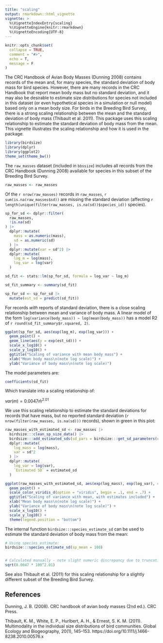 ```yaml
---
title: "scaling"
output: rmarkdown::html_vignette
vignette: >
  %\VignetteIndexEntry{scaling}
  %\VignetteEngine{knitr::rmarkdown}
  %\VignetteEncoding{UTF-8}
---
```


```r
knitr::opts_chunk$set(
  collapse = TRUE,
  comment = "#>",
  echo = T,
  message = F
)
```



The CRC Handbook of Avian Body Masses (Dunning 2008) contains records of the mean and, for many species, the standard deviation of body mass for bird species. However, there are many records in the CRC Handbook that report mean body mass but no standard deviation, and it may also be desirable to estimate size distributions for species not included in this dataset (or even hypothetical species in a simulation or null model) based only on a mean body size. For birds in the Breeding Bird Survey, there is a strong scaling relationship between the mean and the standard deviation of body mass (Thibault et al. 2011). This package uses this scaling relationship to estimate the standard deviation of body mass from the mean. This vignette illustrates the scaling relationship and how it is used in the package. 



```r
library(birdsize)
library(dplyr)
library(ggplot2)
theme_set(theme_bw())
```


The `raw_masses` dataset (included in `bbssize`) includes all records from the CRC Handbook (Dunning 2008) available for species in this subset of the Breeding Bird Survey. 

```r
raw_masses <- raw_masses
```

Of the `r nrow(raw_masses)` records in `raw_masses`, `r sum(is.na(raw_masses$sd))` are missing the standard deviation (affecting `r length(unique(filter(raw_masses, is.na(sd))$species_id))` species).


```r
sp_for_sd <- dplyr::filter(
  raw_masses,
  !is.na(sd)
) |>
  dplyr::mutate(
    mass = as.numeric(mass),
    sd = as.numeric(sd)
  ) |>
  dplyr::mutate(var = sd^2) |>
  dplyr::mutate(
    log_m = log(mass),
    log_var = log(var)
  )

sd_fit <- stats::lm(sp_for_sd, formula = log_var ~ log_m)

sd_fit_summary <- summary(sd_fit)

sp_for_sd <- sp_for_sd |>
  mutate(est_sd = predict(sd_fit))
```


For records *with* reports of standard deviation, there is a close scaling relationship between mean and variance of body mass. A linear model of the form `log(variance(body_mass)) ~ log(mean(body_mass))` has a model R2 of `r round(sd_fit_summary$r.squared, 2)`.


```r
ggplot(sp_for_sd, aes(exp(log_m), exp(log_var))) +
  geom_point() +
  geom_line(aes(y = exp(est_sd))) +
  scale_x_log10() +
  scale_y_log10() +
  ggtitle("Scaling of variance with mean body mass") +
  xlab("Mean body mass\n(note log scale)") +
  ylab("Variance of body mass\n(note log scale)")
```

The model parameters are:

```r
coefficients(sd_fit)
```


Which translate into a scaling relationship of:

$var(m) = 0.0047\bar{m}^{2.01}$


We use this scaling relationship to estimate the standard deviations for records that have mass, but no reported standard deviation (`r nrow(filter(raw_masses, is.na(sd)))` records), shown in green in this plot:


```r
raw_masses_with_estimated_sd <- raw_masses |>
  birdsize:::clean_sp_size_data() |>
  birdsize:::add_estimated_sds(sd_pars = birdsize:::get_sd_parameters(raw_masses)) |>
  dplyr::mutate(
    log_mass = log(mass),
    var = sd^2
  ) |>
  dplyr::mutate(
    log_var = log(var),
    `Estimated SD` = estimated_sd
  )

ggplot(raw_masses_with_estimated_sd, aes(exp(log_mass), exp(log_var), color = `Estimated SD`)) +
  geom_point() +
  scale_color_viridis_d(option = "viridis", begin = .1, end = .7) +
  ggtitle("Scaling of variance with mean, with estimates included") +
  xlab("Mean body mass\n(note log scale)") +
  ylab("Variance of body mass\n(note log scale)") +
  scale_x_log10() +
  scale_y_log10() +
  theme(legend.position = "bottom")
```


The internal function `birdsize:::species_estimate_sd` can be used to estimate the standard deviation of body mass from the mean:

```r
# Using species_estimate:
birdsize:::species_estimate_sd(sp_mean = 100)


# Calculated manually - note slight numeric discrepancy due to truncating parameters:
sqrt(0.0047 * 100^2.01)
```


See also Thibault et al. (2011) for this scaling relationship for a slightly different subset of the Breeding Bird Survey. 

## References

Dunning, J. B. (2008). CRC handbook of avian body masses (2nd ed.). CRC Press.

Thibault, K. M., White, E. P., Hurlbert, A. H., & Ernest, S. K. M. (2011). Multimodality in the individual size distributions of bird communities. Global Ecology and Biogeography, 20(1), 145–153. https://doi.org/10.1111/j.1466-8238.2010.00576.x

